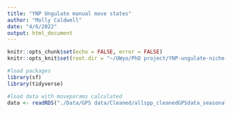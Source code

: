```yaml
---
title: "YNP Ungulate manual move states"
author: "Molly Caldwell"
date: "4/6/2022"
output: html_document
---
```


```r
knitr::opts_chunk$set(echo = FALSE, error = FALSE)
knitr::opts_knit$set(root.dir = "~/UWyo/PhD project/YNP-ungulate-niche-proj/")
```

```r
#load packages
library(sf)
library(tidyverse)
```

```r
#load data with moveparams calculated
data <- readRDS("./Data/GPS data/Cleaned/allspp_cleanedGPSdata_seasonal_moveparams_3.2022.rds")
```




